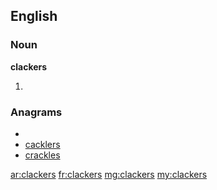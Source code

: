 ==English==

===Noun===
'''clackers'''

# {{plural of|[[clacker]]}}

===Anagrams===
* {{alphagram|acceklrs}}
* [[cacklers#English|cacklers]]
* [[crackles#English|crackles]]

[[ar:clackers]]
[[fr:clackers]]
[[mg:clackers]]
[[my:clackers]]